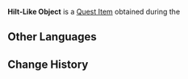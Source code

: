{{Item Infobox
|id           = 120162
|image        = Item Parcel.png
|type         = Quest Items
|description  = Something that looks like a hilt. Perhaps this might be the Unseen Razor that Lan is looking for...
|source1      = [[Where Is the Unseen Razor?]]
}}
'''Hilt-Like Object''' is a [[Quest Item]] obtained during the {{Quest|Where Is the Unseen Razor?}}

==Other Languages==
{{Other Languages
|default_hidden = 1
|en      = Hilt-Like Object
|zhs     = 看似为「剑柄」之物
|zhs_rm  = Kànsì Wéi "Jiànbǐng" zhī Wù
|zht     = 看似為「劍柄」之物
|zht_rm  = Kànsì Wéi "Jiànbǐng" zhī Wù
|ja      = 「剣の柄」に見える何か
|ja_rm   = "Ken no Tsuka" ni Mieru Nanika{{Assumed}}
|ko      = 「검자루」로 보이는 물건
|ko_rm   = "Geomjaru"ro Boineun Mulgeon
|es      = Empuñadura
|fr      = Objet semblable à une garde
|ru      = Нечто, напоминающее рукоять меча
|th      = สิ่งที่ดูเหมือนกับ "ด้ามดาบ"
|th_rm   = 
|vi      = Thứ Nhìn Giống "Chuôi Kiếm"
|de      = Einem „Schwertgriff“ ähnelndes Objekt
|id      = Benda yang Terlihat Seperti "Gagang Pedang"
|pt      = Objeto similar a uma Empunhadura
|tr      = Kabzaya Benzeyen Bir Şey
|it      = Oggetto simile a un'elsa
}}

==Change History==
{{Change History|3.3}}